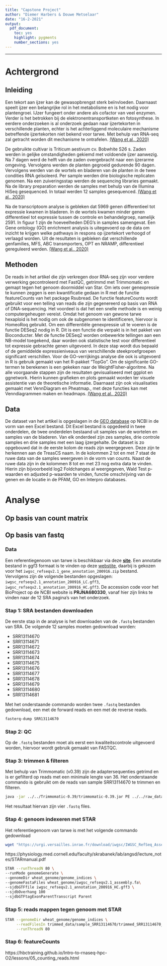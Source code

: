 ```yaml
---
title: "Capstone Project"
author: "Diemer Harbers & Douwe Metselaar"
date: "16-2-2021"
output:
  pdf_document:
    toc: yes
    highlight: pygments
    number_sections: yes
---
```


---

\newpage

# Achtergrond
## Inleiding
Een tekort aan ijzer kan de gewasopbrengst sterk beïnvloeden. Daarnaast speelt ijzer een belangrijke rol in het metabolisme en is het nodig voor plantengroei. IJzer fungeert onder andere als cofactor van veel enzymen. Verder is het betrokken bij de elektronentransportketen en fotosynthese. In eerdere onderzoeken is al onderzoek gedaan naar ijzertekorten in verschillende planten, echter is het achterliggend moleculaire mechanisme betreffende ijzertekorten niet bekend voor tarwe. Met behulp van RNA-seq zal getracht worden dit mechanisme te ontrafelen. [(Wang et al., 2020)](https://www.ncbi.nlm.nih.gov/pmc/articles/PMC7550799/)

De gebruikte cultivar is Triticum aestivum cv. Bobwhite S26 s. Zaden werden in gelijke omstandigheden gekiemd met voldoende ijzer aanwezig. Na 7 dagen werd de helft van de zaden overgebracht naar een ijzerarme omgeving. Vervolgens werden de planten gegroeid gedurende 90 dagen. Vervolgens werden van de wortels en bladeren van de planten in de twee condities RNA geïsoleerd. Per sample werden drie biologische replicaten genomen. Na een zuiveringsstap werden de sequencing libraries gemaakt. Na de library preparation werden de samples met behulp van de Illumina HiSeq gesequenced. In totaal werden 12 samples gesequenced. [(Wang et al., 2020)](https://www.ncbi.nlm.nih.gov/pmc/articles/PMC7550799/)

Na de transcriptoom analyse is gebleken dat 5969 genen differentieel tot expressie kwamen in bladeren. In de wortels kwamen minder genen differentieel tot expressie tussen de controle en behandelgroep, namelijk 2591. In figuur 1 zijn de hoeveelheden DEG’s in samples samengevat. Een Gene ontology (GO) enrichment analysis is uitegevoerd op de data om inzicht te krijgen welke pathways in respons op ijzertekort verhoogd of verlaagd worden. Uit de resultaten is gebleken dat verschillende genfamilies, MFS, ABC transmporters, OPT en NRAMP, differentieel gereguleerd werden. [(Wang et al., 2020)](https://www.ncbi.nlm.nih.gov/pmc/articles/PMC7550799/)

## Methoden
De reads in het artikel die zijn verkregen door RNA-seq zijn voor verdere verwerking gecontroleerd met FastQC, getrimmd met Trimmomatic en gemapt tegen het genoom doormiddel van Star. Om iets over genexpressie te kunnen zeggen is een kwantificatie gedaan in R met de functie featureCounts van het package Rsubread. De functie featureCounts wordt gebruikt voor een telling van reads die zijn gegenereerd op basis van RNA of DNA-sequencing. Het voordeel is dat het een snelle methode is en weinig computergeheugen vereist. Omdat het genoom van gewone tarwe hexaploid is het nodig om ook de subgenomen te identificeren, hiervoor is HomeoRoq gebruikt. Om een differentiële genexpressie uit te voeren is de functie DESeq2 nodig in R. Dit is een functie die verpakt is in het pakket van Bioconducter. Met de functie DESeq2 worden onbewerkte tellingen aan een NB-model toegekend, daar worden ook statistische test voor differentieel tot expressie gebrachte genen uitgevoerd. In deze stap wordt dus bepaald of de gemiddelde expressieniveaus van verschillende steekproefgroepen significant verschillen. Voor de GO-verrijkings analyse die ook is uitgevoerd in R is gebruik gemaakt van het R-pakket “TopGo”. Om de significante GO-termen te berekenen is een gekeken naar de WeightFisher-algoritme. Na alle voorgaande stappen zijn de resultaten gevisualiseerd met ggplot en ggnetwork. Hierin kunnen grafieken en plots gemaakt worden ter visuele assistentie van de theoretische informatie. Daarnaast zijn ook visualisaties gemaakt met VennDiagram en Pheatmap., met deze functies kan met Venndiagrammen maken en headmaps. [(Wang et al., 2020)](https://www.ncbi.nlm.nih.gov/pmc/articles/PMC7550799/)

## Data
De dataset van het artikel is opgeslagen in de [GEO database](https://www.ncbi.nlm.nih.gov/geo/query/acc.cgi?acc=GSE162027) op NCBI in de vorm van een Excel bestand. Dit Excel bestand is opgedeeld in twee onderdelen, de twee onderdelen bestaand uit samples van de wortelen en samples van de bladeren. Van elk onderdeel zijn zes samples, drie controle samples en drie samples met een laag ijzergehalte. De dataset is zo opgebouwd dat in de eerste kolom de reads zijn weergegeven. Deze zijn te herkennen aan de TreasCS naam. In de kolommen 2 tot en met 7 staat de ruwe data van de samples weergeven in de vorm van counts. Naast de ruwe data zijn in de kolommen 8 tot en met 23 nog extra data te vinden. Hierin zijn bijvoorbeeld log2 Foldchanges al weergegeven, Wald Test p-waarden en adjusted p-waarden te vinden, functie omschrijving van de genen en de locatie in de PFAM, GO en Interpro databases.

\newpage

# Analyse

## Op basis van count matrix

## Op basis van fastq

### Data
Een referentiegenoom van tarwe is beschikbaar via deze [**site**](https://www.wheatgenome.org/Tools-and-Resources/IWGSC-RefSeq-v2.1-Assembly-and-Annotation-now-freely-available-at-URGI-and-NCBI). Een annotatie bestand in ggf3 formaat is te vinden op deze [webstite](https://urgi.versailles.inrae.fr/download/iwgsc/IWGSC_RefSeq_Annotations/v2.1/), daarbij is gekozen voor het `	iwgsc_refseqv2.1_gene_annotation_200916.zip` bestand. Vervolgens zijn de volgende bestanden opgeslagen: `iwgsc_refseqv2.1_annotation_200916_LC.gff3`, `iwgsc_refseqv2.1_annotation_200916_HC.gff3`. De accession code voor het BioProject op de NCBI website is **PRJNA680330**, vanaf hier zijn links te vinden naar de 12 SRA pagina's van het onderzoek. 

### Stap 1: SRA bestanden downloaden
De eerste stap in de analyse is het downloaden van de `.fastq` bestanden van SRA. De volgende 12 samples moeten gedownload worden:

* SRR13114670
* SRR13114671
* SRR13114672
* SRR13114673
* SRR13114674
* SRR13114675
* SRR13114676
* SRR13114677
* SRR13114678
* SRR13114679
* SRR13114680
* SRR13114681

Met het onderstaande commando worden twee `.fastq` bestanden gedownload, een met de forward reads en een met de reverse reads. 

```bash
fasterq-dump SRR13114670
```

### Stap 2: QC
Op de `.fastq` bestanden moet als eerst een kwaliteitscontrole uitgevoerd worden, hiervoor wordt gebruik gemaakt van FASTQC. 

### Stap 3: trimmen & filteren
Met behulp van Trimmomatic (v0.39) zijn de adaptersequenties getrimd en is er gefilterd op reads met een minimale lengte van 36. Het onderstaande commando is gebruikt om de reads van sample SRR13114670 te trimmen en filteren.

```bash
java -jar ../../Trimmomatic-0.39/trimmomatic-0.39.jar PE ../../raw_data/sample_SRR13114670/SRR13114670_1.fastq ../../raw_data/sample_SRR13114670/SRR13114670_1.fastq trimmed_SRR13114670_1_p.fastq trimmed_SRR13114670_1_u.fastq trimmed_SRR13114670_2_p.fastq trimmed_SRR13114670_2_u.fastq ILLUMINACLIP:TruSeq3-PE.fa:2:30:1 MINLEN:36 SLIDINGWINDOW:4:20 AVGQUAL:20
```

Het resultaat hiervan zijn vier `.fastq` files. 

### Stap 4: genoom indexeren met STAR
Het referentiegenoom van tarwe is met het volgende commando gedownload

```bash
wget "https://urgi.versailles.inrae.fr/download/iwgsc/IWGSC_RefSeq_Assemblies/v2.1//iwgsc_refseqv2.1_assembly.fa.zip"
```

https://physiology.med.cornell.edu/faculty/skrabanek/lab/angsd/lecture_notes/STARmanual.pdf
```bash
STAR --runThreadN 80 \
--runMode genomeGenerate \
--genomeDir wheat_genome/genome_indices \
--genomeFastaFiles wheat_genome/iwgsc_refseqv2.1_assembly.fa\
--sjdbGTFfile iwgsc_refseqv2.1_annotation_200916_HC.gff3 \
--sjdbOverhang 100
--sjdbGTFtagExonParentTranscript Parent

```

### Stap 5: reads mappen tegen genoom met STAR

```bash
STAR --genomeDir wheat_genome/genome_indices \
     --readFilesIn trimmed_data/sample_SRR13114670/trimmed_SRR13114670_1_p.fastq trimmed_data/sample_SRR13114670/trimmed_SRR13114670_2_p.fastq \
     --runThreadN 80
```

### Stap 6: featureCounts
https://hbctraining.github.io/Intro-to-rnaseq-hpc-O2/lessons/05_counting_reads.html
